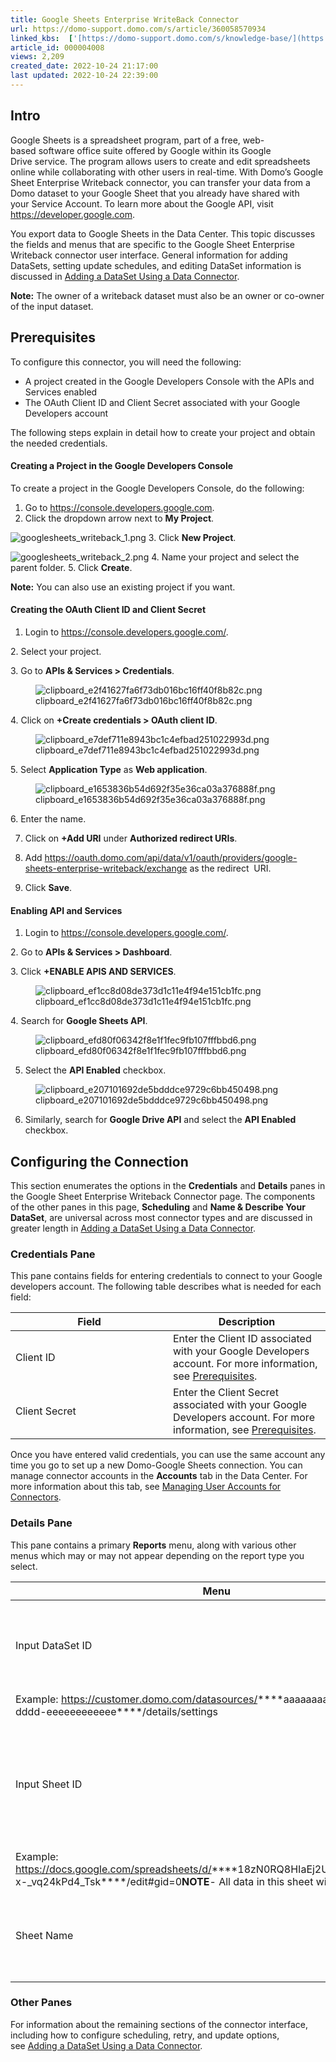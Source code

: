 ```yaml
---
title: Google Sheets Enterprise WriteBack Connector
url: https://domo-support.domo.com/s/article/360058570934
linked_kbs:  ['[https://domo-support.domo.com/s/knowledge-base/](https://domo-support.domo.com/s/knowledge-base/)', '[https://domo-support.domo.com/s/](https://domo-support.domo.com/s/)', '[https://domo-support.domo.com/s/topic/0TO5w000000ZammGAC](https://domo-support.domo.com/s/topic/0TO5w000000ZammGAC)', '[https://domo-support.domo.com/s/topic/0TO5w000000ZanLGAS](https://domo-support.domo.com/s/topic/0TO5w000000ZanLGAS)', '[https://domo-support.domo.com/s/topic/0TO5w000000ZapVGAS](https://domo-support.domo.com/s/topic/0TO5w000000ZapVGAS)', '[https://domo-support.domo.com/s/article/360042926274](https://domo-support.domo.com/s/article/360042926274)', '[https://domo-support.domo.com/s/article/360042926054](https://domo-support.domo.com/s/article/360042926054)', '[https://domo-support.domo.com/s/article/360058570934](https://domo-support.domo.com/s/article/360058570934)', '[https://domo-support.domo.com/s/topic/0TO5w000000ZapVGAS/writeback-connectors](https://domo-support.domo.com/s/topic/0TO5w000000ZapVGAS/writeback-connectors)', '[https://domo-support.domo.com/s/article/360043429933](https://domo-support.domo.com/s/article/360043429933)', '[https://domo-support.domo.com/s/article/360043429953](https://domo-support.domo.com/s/article/360043429953)', '[https://domo-support.domo.com/s/article/360042925494](https://domo-support.domo.com/s/article/360042925494)', '[https://domo-support.domo.com/s/article/4408174643607](https://domo-support.domo.com/s/article/4408174643607)', '[https://domo-support.domo.com/s/article/360043429913](https://domo-support.domo.com/s/article/360043429913)', '[https://domo-support.domo.com/s/login/](https://domo-support.domo.com/s/login/)']
article_id: 000004008
views: 2,209
created_date: 2022-10-24 21:17:00
last updated: 2022-10-24 22:39:00
---
```




Intro
-----


Google Sheets is a spreadsheet program, part of a free, web-based software office suite offered by Google within its Google Drive service. The program allows users to create and edit spreadsheets online while collaborating with other users in real-time. With Domo’s Google Sheet Enterprise Writeback connector, you can transfer your data from a Domo dataset to your Google Sheet that you already have shared with your Service Account. To learn more about the Google API, visit [https://developer.google.com](https://developer.google.com/ "https://developer.google.com").


You export data to Google Sheets in the Data Center. This topic discusses the fields and menus that are specific to the Google Sheet Enterprise Writeback connector user interface. General information for adding DataSets, setting update schedules, and editing DataSet information is discussed in [Adding a DataSet Using a Data Connector](/s/article/360042926274).







**Note:** The owner of a writeback dataset must also be an owner or co-owner of the input dataset.




Prerequisites
-------------


To configure this connector, you will need the following:


* A project created in the Google Developers Console with the APIs and Services enabled
* The OAuth Client ID and Client Secret associated with your Google Developers account


The following steps explain in detail how to create your project and obtain the needed credentials.


#### **Creating a Project in the Google Developers Console**


To create a project in the Google Developers Console, do the following:


1. Go to [https://console.developers.google.com](https://console.developers.google.com "https://console.developers.google.com").
2. Click the dropdown arrow next to **My Project**.  
  
![googlesheets_writeback_1.png](googlesheets_writeback_1.png)
3. Click **New Project**.  
  
![googlesheets_writeback_2.png](googlesheets_writeback_2.png)
4. Name your project and select the parent folder.
5. Click **Create**. 




 


**Note:** You can also use an existing project if you want.


#### **Creating the OAuth Client ID and Client Secret**


1. Login to <https://console.developers.google.com/>.


2. Select your project.


3. Go to **APIs & Services > Credentials**.


![clipboard_e2f41627fa6f73db016bc16ff40f8b82c.png](clipboard_e2f41627fa6f73db016bc16ff40f8b82c.png)


4. Click on **+Create credentials > OAuth client ID**.


![clipboard_e7def711e8943bc1c4efbad251022993d.png](clipboard_e7def711e8943bc1c4efbad251022993d.png)


5. Select **Application Type** as **Web application**.


![clipboard_e1653836b54d692f35e36ca03a376888f.png](clipboard_e1653836b54d692f35e36ca03a376888f.png)


6. Enter the name. 


7. Click on **+Add URI** under **Authorized redirect URIs**.


8. Add <https://oauth.domo.com/api/data/v1/oauth/providers/google-sheets-enterprise-writeback/exchange> as the redirect  URI.


9. Click **Save**.


#### **Enabling API and Services**


1. Login to <https://console.developers.google.com/>.


2. Go to **APIs & Services > Dashboard**.


3. Click **+ENABLE APIS AND SERVICES**.


![clipboard_ef1cc8d08de373d1c11e4f94e151cb1fc.png](clipboard_ef1cc8d08de373d1c11e4f94e151cb1fc.png)


4. Search for **Google Sheets API**.


![clipboard_efd80f06342f8e1f1fec9fb107fffbbd6.png](clipboard_efd80f06342f8e1f1fec9fb107fffbbd6.png)


5. Select the **API Enabled** checkbox.


![clipboard_e207101692de5bdddce9729c6bb450498.png](clipboard_e207101692de5bdddce9729c6bb450498.png)


6. Similarly, search for **Google Drive API** and select the **API Enabled** checkbox.


Configuring the Connection
--------------------------


This section enumerates the options in the **Credentials** and **Details** panes in the Google Sheet Enterprise Writeback Connector page. The components of the other panes in this page, **Scheduling** and **Name & Describe Your DataSet**, are universal across most connector types and are discussed in greater length in [Adding a DataSet Using a Data Connector](/s/article/360042926274 "Adding a DataSet Using a Data Connector").


### Credentials Pane


This pane contains fields for entering credentials to connect to your Google developers account. The following table describes what is needed for each field:  




| Field | Description |
| --- | --- |
| Client ID | Enter the Client ID associated with your Google Developers account. For more information, see [Prerequisites](#h_01ERQKRC5K0GG96DYQM5CSE2XZ "Google Sheets Enterprise WriteBack Connector"). |
| Client Secret | Enter the Client Secret associated with your Google Developers account. For more information, see [Prerequisites](#h_01ERQKRC5K0GG96DYQM5CSE2XZ "Google Sheets Enterprise WriteBack Connector"). |


Once you have entered valid credentials, you can use the same account any time you go to set up a new Domo-Google Sheets connection. You can manage connector accounts in the **Accounts** tab in the Data Center. For more information about this tab, see [Managing User Accounts for Connectors](/s/article/360042926054 "Managing User Accounts for Connectors").


### Details Pane


This pane contains a primary **Reports** menu, along with various other menus which may or may not appear depending on the report type you select.




| Menu | Description |
| --- | --- |
| Input DataSet ID | Enter your Domo dataset ID (GUID) located in the dataset URL.
Example: <https://customer.domo.com/datasources/>****aaaaaaaa-bbbb-cccc-dddd-eeeeeeeeeeee****/details/settings |
| Input Sheet ID | Enter the Google Sheet ID that has been shared with the Service Account you created.
Example: <https://docs.google.com/spreadsheets/d/>****18zN0RQ8HIaEj2USwtAkCMX7AKBl-x-\_vq24kPd4\_Tsk****/edit#gid=0**NOTE**- All data in this sheet will be replaced |
| Sheet Name | Enter the sheet name. Default sheet name will be 'Sheet1'. |


### Other Panes


For information about the remaining sections of the connector interface, including how to configure scheduling, retry, and update options, see [Adding a DataSet Using a Data Connector](/s/article/360042926274).

